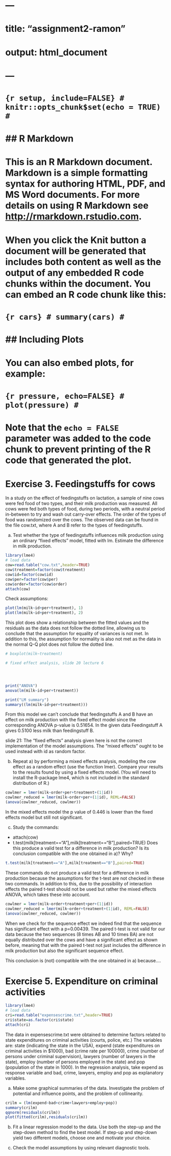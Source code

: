 # ---
# title: "assignment2-ramon"
# output: html_document
# ---
# 
# ```{r setup, include=FALSE}
# knitr::opts_chunk$set(echo = TRUE)
# ```
# 
# ## R Markdown
# 
# This is an R Markdown document. Markdown is a simple formatting syntax for authoring HTML, PDF, and MS Word documents. For more details on using R Markdown see <http://rmarkdown.rstudio.com>.
# 
# When you click the **Knit** button a document will be generated that includes both content as well as the output of any embedded R code chunks within the document. You can embed an R code chunk like this:
# 
# ```{r cars}
# summary(cars)
# ```
# 
# ## Including Plots
# 
# You can also embed plots, for example:
# 
# ```{r pressure, echo=FALSE}
# plot(pressure)
# ```
# 
# Note that the `echo = FALSE` parameter was added to the code chunk to prevent printing of the R code that generated the plot.
# 
# 




# Exercise 3. Feedingstuffs for cows
In a study on the effect of feedingstuffs on lactation, a sample of nine cows were fed food of two types, and their milk production was measured. All cows were fed both types of food, during two periods, with a neutral period in-between to try and wash out carry-over effects. The order of the types of food was randomized over the cows. The observed data can be found in the file cow.txt, where A and B refer to the types of feedingstuffs.

a) Test whether the type of feedingstuffs influences milk production using an ordinary “fixed effects” model, fitted with lm. Estimate the difference in milk production.

```r
library(lme4)
# load data
cow=read.table("cow.txt",header=TRUE)
cow$treatment=factor(cow$treatment)
cow$id=factor(cow$id)
cow$per=factor(cow$per)
cow$order=factor(cow$order)
attach(cow)
```


Check assumptions:
```r
plot(lm(milk~id+per+treatment), 1)
plot(lm(milk~id+per+treatment), 2)
```
This plot does show a relationship between the fitted values and the residuals as the data does not follow the dotted line, allowing us to conclude that the assumption for equality of variances is not met. In addition to this, the assumption for normality is also not met as the data in the normal Q-Q plot does not follow the dotted line.



```r
# boxplot(milk~treatment)

# fixed effect analysis, slide 20 lecture 6




print("ANOVA")
anova(lm(milk~id+per+treatment))

print("LM summary")
summary((lm(milk~id+per+treatment)))


```
From this model we can't conclude that feedingstuffs A and B have an effect on milk production with the fixed effect model since the corresponding ANOVA p-value is 0.51654.
In the given data Feedingstuff A gives 0.5100 less milk than feedingstuff B.


slide 21:
The “fixed effects” analysis given here is not the correct implementation of the model assumptions. The “mixed effects” ought to be used instead with id as random factor.






b) Repeat a) by performing a mixed effects analysis, modeling the cow effect as a random effect (use the function lmer). Compare your results to the results found by using a fixed effects model. (You will need to install the R-package lme4, which is not included in the standard distribution of R.)


```r
cowlmer = lmer(milk~order+per+treatment+(1|id))
cowlmer_reduced = lmer(milk~order+per+(1|id), REML=FALSE)
(anova(cowlmer_reduced, cowlmer))
```
In the mixed effects model the p value of 0.446 is lower than the fixed effects model but still not significant.


c) Study the commands:
- attach(cow)
- t.test(milk[treatment=="A"],milk[treatment=="B"],paired=TRUE)
Does this produce a valid test for a difference in milk production? Is its conclusion compatible with the one obtained in a)? Why?


```r
t.test(milk[treatment=="A"],milk[treatment=="B"],paired=TRUE)
```

These commands do not produce a valid test for a difference in milk production because the assumptions for the t-test are not checked in these two commands. In addition to this, due to the possibility of interaction effects the paired t-test should not be used but rather the mixed effects ANOVA, which takes these into account.


```r
cowlmer = lmer(milk~order+treatment+per+(1|id))
cowlmer_reduced = lmer(milk~order+treatment+(1|id), REML=FALSE)
(anova(cowlmer_reduced, cowlmer))
```

When we check for the sequence effect we indeed find that the sequence has significant effect with a p=0.00439. The paired t-test is not valid for our data because the two sequences (8 times AB and 10 times BA) are not equally distributed over the cows and have a significant effect as shown before, meaning that with the paired t-test not just includes the difference in milk production but also the significant sequence effect.


This conclusion is (not) compatible with the one obtained in a) because....

# Exercise 5. Expenditure on criminal activities

```r
library(lme4)
# load data
cri=read.table("expensescrime.txt",header=TRUE)
cri$state=as.factor(cri$state)
attach(cri)
```

The data in expensescrime.txt were obtained to determine factors related to state expenditures on criminal activities (courts, police, etc.) The variables are: state (indicating the state in the USA), expend (state expenditures on criminal activities in $1000), bad (crime rate per 100000), crime (number of persons under criminal supervision), lawyers (number of lawyers in the state), employ (number of persons employed in the state) and pop (population of the state in 1000). In the regression analysis, take expend as response variable and bad, crime, lawyers, employ and pop as explanatory variables.

a) Make some graphical summaries of the data. Investigate the problem of potential and influence points, and the problem of collinearity.


```r
crilm = (lm(expend~bad+crime+lawyers+employ+pop))
summary(crilm)
qqnorm(residuals(crilm))
plot(fitted(crilm),residuals(crilm))
```

b) Fit a linear regression model to the data. Use both the step-up and the step-down method to find the best model. If step-up and step-down yield two different models, choose one and motivate your choice.

c) Check the model assumptions by using relevant diagnostic tools.



